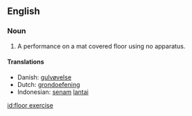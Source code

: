 ==English==

===Noun===
{{en-noun|sg=[[floor]] [[exercise]]}}

# {{context|gymnastics}} A performance on a mat covered floor using no apparatus.

====Translations====
*Danish: [[gulvøvelse]]
*Dutch: [[grondoefening]]
*Indonesian: [[senam]] [[lantai]]

[[id:floor exercise]]